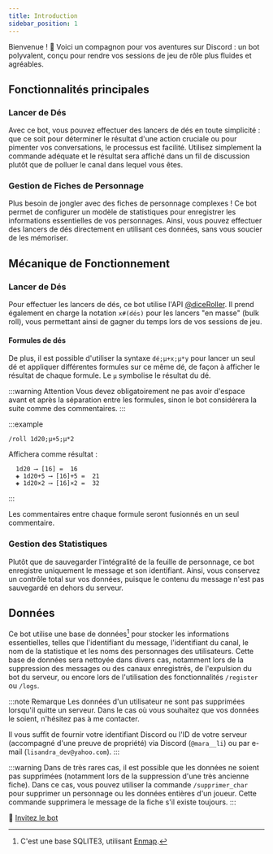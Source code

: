 ```yaml
---
title: Introduction
sidebar_position: 1
---
```


Bienvenue ! 🎲 Voici un compagnon pour vos aventures sur Discord : un bot polyvalent, conçu pour rendre vos sessions de jeu de rôle plus fluides et agréables.

## Fonctionnalités principales

### Lancer de Dés

Avec ce bot, vous pouvez effectuer des lancers de dés en toute simplicité : que ce soit pour déterminer le résultat d'une action cruciale ou pour pimenter vos conversations, le processus est facilité. Utilisez simplement la commande adéquate et le résultat sera affiché dans un fil de discussion plutôt que de polluer le canal dans lequel vous êtes.

### Gestion de Fiches de Personnage

Plus besoin de jongler avec des fiches de personnage complexes ! Ce bot permet de configurer un modèle de statistiques pour enregistrer les informations essentielles de vos personnages. Ainsi, vous pouvez effectuer des lancers de dés directement en utilisant ces données, sans vous soucier de les mémoriser.

## Mécanique de Fonctionnement

### Lancer de Dés

Pour effectuer les lancers de dés, ce bot utilise l'API [@diceRoller](https://dice-roller.github.io/documentation/). Il prend également en charge la notation `x#(dés)` pour les lancers "en masse" (bulk roll), vous permettant ainsi de gagner du temps lors de vos sessions de jeu.

#### Formules de dés

De plus, il est possible d'utiliser la syntaxe `dé;µ+x;µ*y` pour lancer un seul dé et appliquer différentes formules sur ce même dé, de façon à afficher le résultat de chaque formule. Le `µ` symbolise le résultat du dé.

:::warning Attention
Vous devez obligatoirement ne pas avoir d'espace avant et après la séparation entre les formules, sinon le bot considérera la suite comme des commentaires.
:::

:::example
```
/roll 1d20;µ+5;µ*2
```
Affichera comme résultat :
```
  1d20 ⟶ [16] =  16
  ◈ 1d20+5 ⟶ [16]+5 =  21
  ◈ 1d20×2 ⟶ [16]×2 =  32
```
:::

Les commentaires entre chaque formule seront fusionnés en un seul commentaire.

### Gestion des Statistiques

Plutôt que de sauvegarder l'intégralité de la feuille de personnage, ce bot enregistre uniquement le message et son identifiant. Ainsi, vous conservez un contrôle total sur vos données, puisque le contenu du message n'est pas sauvegardé en dehors du serveur.

## Données

Ce bot utilise une base de données[^1] pour stocker les informations essentielles, telles que l'identifiant du message, l'identifiant du canal, le nom de la statistique et les noms des personnages des utilisateurs. Cette base de données sera nettoyée dans divers cas, notamment lors de la suppression des messages ou des canaux enregistrés, de l'expulsion du bot du serveur, ou encore lors de l'utilisation des fonctionnalités `/register` ou `/logs`.

:::note Remarque
Les données d'un utilisateur ne sont pas supprimées lorsqu'il quitte un serveur. Dans le cas où vous souhaitez que vos données le soient, n'hésitez pas à me contacter. 

Il vous suffit de fournir votre identifiant Discord ou l'ID de votre serveur (accompagné d'une preuve de propriété) via Discord (`@mara__li`) ou par e-mail (`lisandra_dev@yahoo.com`).
::: 

:::warning
Dans de très rares cas, il est possible que les données ne soient pas supprimées (notamment lors de la suppression d'une très ancienne fiche). Dans ce cas, vous pouvez utiliser la commande `/supprimer_char` pour supprimer un personnage ou les données entières d'un joueur.
Cette commande supprimera le message de la fiche s'il existe toujours.
:::

🚀 [Invitez le bot](https://discord.com/api/oauth2/authorize?client_id=1182819335878754385&permissions=395137215504&scope=bot+applications.commands)

[^1]: C'est une base SQLITE3, utilisant [Enmap](https://enmap.evie.dev/).
